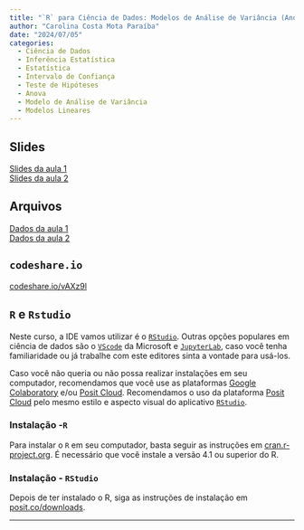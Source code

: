 ```yaml
---
title: "`R` para Ciência de Dados: Modelos de Análise de Variância (Anova)"
author: "Carolina Costa Mota Paraíba"
date: "2024/07/05"
categories:
  - Ciência de Dados
  - Inferência Estatística
  - Estatística
  - Intervalo de Confiança
  - Teste de Hipóteses
  - Anova
  - Modelo de Análise de Variância
  - Modelos Lineares
---
```


## Slides

[Slides da aula 1](aula1.pdf){target="_blank"}<br>
[Slides da aula 2](aula1.pdf){target="_blank"}

## Arquivos

[Dados da aula 1](dados_aula1.xlsx)<br>
[Dados da aula 2](dados_aula2.xlsx)

## `codeshare.io`

[codeshare.io/vAXz9l](https://codeshare.io/vAXz9l){target="_blank"}

## `R` e `Rstudio`

Neste curso, a IDE vamos utilizar é o [`RStudio`](https://posit.co/downloads/){target="_blank"}. Outras opções populares em ciência de dados são o [`VScode`](https://code.visualstudio.com/Download){target="_blank"} da Microsoft e [`JupyterLab`](https://jupyter.org/install){target="_blank"}, caso você tenha familiaridade ou já trabalhe com este editores sinta a vontade para usá-los.

Caso você não queria ou não possa realizar instalações em seu computador, recomendamos que você use as plataformas [Google Colaboratory](https://colab.research.google.com/){target="_blank"} e/ou [Posit Cloud](https://posit.cloud){target="_blank"}. Recomendamos o uso da plataforma [Posit Cloud](https://posit.cloud){target="_blank"} pelo mesmo estilo e aspecto visual do aplicativo [`RStudio`](https://posit.co/downloads/){target="_blank"}.

### Instalação -`R`

Para instalar o `R` em seu computador, basta seguir as instruções em [cran.r-project.org](https://cran.r-project.org/). É necessário que você instale a versão 4.1 ou superior do R.

### Instalação - `RStudio`

Depois de ter instalado o R, siga as instruções de instalação em [posit.co/downloads](https://posit.co/downloads/).

---
